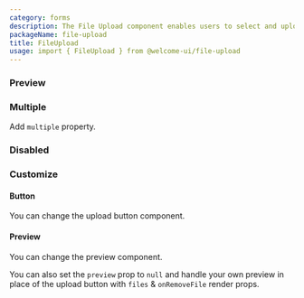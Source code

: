 ```yaml
---
category: forms
description: The File Upload component enables users to select and upload files from their device. It supports both drag-and-drop and traditional file selection methods, providing a straightforward way to manage file uploads. This component is essential for applications that require users to submit documents, images, or other file types, ensuring a smooth and efficient upload experience.
packageName: file-upload
title: FileUpload
usage: import { FileUpload } from @welcome-ui/file-upload
---
```


### Preview

<div data-playground="preview.tsx" data-component="FileUpload"></div>

### Multiple

Add `multiple` property.

<div data-playground="multiple.tsx" data-component="FileUpload"></div>

### Disabled

<div data-playground="disabled.tsx" data-component="FileUpload"></div>

### Customize

#### Button

You can change the upload button component.

<div data-playground="customize-button.tsx" data-component="FileUpload"></div>

#### Preview

You can change the preview component.

<div data-playground="customize-preview.tsx" data-component="FileUpload"></div>

You can also set the `preview` prop to `null` and handle your own preview in place of the upload button with `files` & `onRemoveFile` render props.

<div data-playground="customize-preview-2.tsx" data-component="FileUpload"></div>
